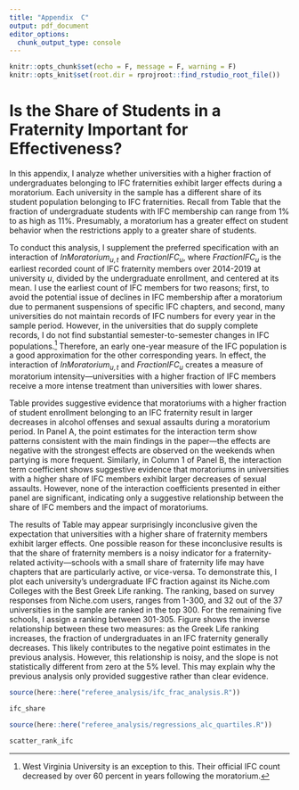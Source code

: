 ```yaml
---
title: "Appendix  C"
output: pdf_document
editor_options: 
  chunk_output_type: console
---
```


```r
knitr::opts_chunk$set(echo = F, message = F, warning = F)
knitr::opts_knit$set(root.dir = rprojroot::find_rstudio_root_file())
```
# Is the Share of Students in a Fraternity Important for Effectiveness? \label{asection:fraction}

In this appendix, I analyze whether universities with a higher fraction of undergraduates belonging to IFC fraternities exhibit larger effects during a moratorium. Each university in the sample has a different share of its student population belonging to IFC fraternities. Recall from Table \ref{summary_stats} that the fraction of undergraduate students with IFC membership can range from 1% to as high as 11%. Presumably, a moratorium has a greater effect on student behavior when the restrictions apply to a greater share of students.

To conduct this analysis, I supplement the preferred specification with an interaction of $InMoratorium_{u,t}$ and $FractionIFC_u$, where $FractionIFC_u$ is the earliest recorded count of IFC fraternity members over 2014-2019 at university $u$, divided by the undergraduate enrollment, and centered at its mean. I use the earliest count of IFC members for two reasons; first, to avoid the potential issue of declines in IFC membership after a moratorium due to permanent suspensions of specific IFC chapters, and second, many universities do not maintain records of IFC numbers for every year in the sample period. However, in the universities that do supply complete records, I do not find substantial semester-to-semester changes in IFC populations.^[West Virginia University is an exception to this. Their official IFC count decreased by over 60 percent in years following the moratorium.] Therefore, an early one-year measure of the IFC population is a good approximation for the other corresponding years. In effect, the interaction of $InMoratorium_{u,t}$ and $FractionIFC_u$ creates a measure of moratorium intensity—universities with a higher fraction of IFC members receive a more intense treatment than universities with lower shares.

Table \ref{ifc_share} provides suggestive evidence that moratoriums with a higher fraction of student enrollment belonging to an IFC fraternity result in larger decreases in alcohol offenses and sexual assaults during a moratorium period. In Panel A, the point estimates for the interaction term show patterns consistent with the main findings in the paper—the effects are negative with the strongest effects are observed on the weekends when partying is more frequent. Similarly, in Column 1 of Panel B, the interaction term coefficient shows suggestive evidence that moratoriums in universities with a higher share of IFC members exhibit larger decreases of sexual assaults. However, none of the interaction coefficients presented in either panel are significant, indicating only a suggestive relationship between the share of IFC members and the impact of moratoriums. 

The results of Table \ref{ifc_share} may appear surprisingly inconclusive given the expectation that universities with a higher share of fraternity members exhibit larger effects. One possible reason for these inconclusive results is that the share of fraternity members is a noisy indicator for a fraternity-related activity—schools with a small share of fraternity life may have chapters that are particularly active, or vice-versa. To demonstrate this, I plot each university’s undergraduate IFC fraction against its Niche.com Colleges with the Best Greek Life ranking. The ranking, based on survey responses from Niche.com users, ranges from 1-300, and 32 out of the 37 universities in the sample are ranked in the top 300. For the remaining five schools, I assign a ranking between 301-305. Figure \ref{scatter_rank_ifc} shows the inverse relationship between these two measures: as the Greek Life ranking increases, the fraction of undergraduates in an IFC fraternity generally decreases. This likely contributes to the negative point estimates in the previous analysis. However, this relationship is noisy, and the slope is not statistically different from zero at the 5% level. This may explain why the previous analysis only provided suggestive rather than clear evidence. 

```r
source(here::here("referee_analysis/ifc_frac_analysis.R"))
```
\newpage
```r
ifc_share
```


```r
source(here::here("referee_analysis/regressions_alc_quartiles.R"))
```
```{=latex}

\begin{figure}[t]
```

```r
scatter_rank_ifc
```

```{=latex}
\caption{Scatterplot of Best Greek Life Ranking and IFC Fraction \label{scatter_rank_ifc}}
\textit{Note:} The x-axis represents the ranking from Niche.com's Colleges with the Best Greek Life list. There are 300 rankings within this list. Of the four universities that are not ranked, a  ranking between 301 and 305 is assigned. The y-axis represents the share of undergraduate students that are a member of an IFC fraternity. The dashed red line denotes the average share of undergraduate students that are in an IFC fraternity, while the blue line represents the regression estimation of the share of undergraduate students on the Colleges with the Best Greek Life ranking. Note that, at the five percent level, the slope of the regression line is not statistically different from zero. 
\end{figure}

```

